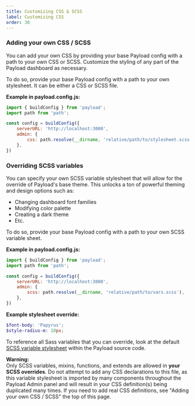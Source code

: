 ```yaml
---
title: Customizing CSS & SCSS
label: Customizing CSS
order: 30
---
```


### Adding your own CSS / SCSS

You can add your own CSS by providing your base Payload config with a path to your own CSS or SCSS. Customize the styling of any part of the Payload dashboard as necessary.

To do so, provide your base Payload config with a path to your own stylesheet. It can be either a CSS or SCSS file.

**Example in payload.config.js:**
```js
import { buildConfig } from 'payload';
import path from 'path';

const config = buildConfig({
	serverURL: 'http://localhost:3000',
	admin: {
		css: path.resolve(__dirname, 'relative/path/to/stylesheet.scss'),
	},
})
```

### Overriding SCSS variables

You can specify your own SCSS variable stylesheet that will allow for the override of Payload's base theme. This unlocks a ton of powerful theming and design options such as:

- Changing dashboard font families
- Modifying color palette
- Creating a dark theme
- Etc.

To do so, provide your base Payload config with a path to your own SCSS variable sheet.

**Example in payload.config.js:**
```js
import { buildConfig } from 'payload';
import path from 'path';

const config = buildConfig({
	serverURL: 'http://localhost:3000',
	admin: {
		scss: path.resolve(__dirname, 'relative/path/to/vars.scss'),
	},
})
```

**Example stylesheet override:**
```scss
$font-body: 'Papyrus';
$style-radius-m: 10px;
```

To reference all Sass variables that you can override, look at the default [SCSS variable stylesheet](https://github.com/payloadcms/payload/blob/master/src/admin/scss/vars.scss) within the Payload source code.

<Banner type="error">
	<strong>Warning:</strong><br />
	Only SCSS variables, mixins, functions, and extends are allowed in <strong>your SCSS overrides</strong>. Do not attempt to add any CSS declarations to this file, as this variable stylesheet is imported by many components throughout the Payload Admin panel and will result in your CSS definition(s) being duplicated many times. If you need to add real CSS definitions, see "Adding your own CSS / SCSS" the top of this page.
</Banner>






